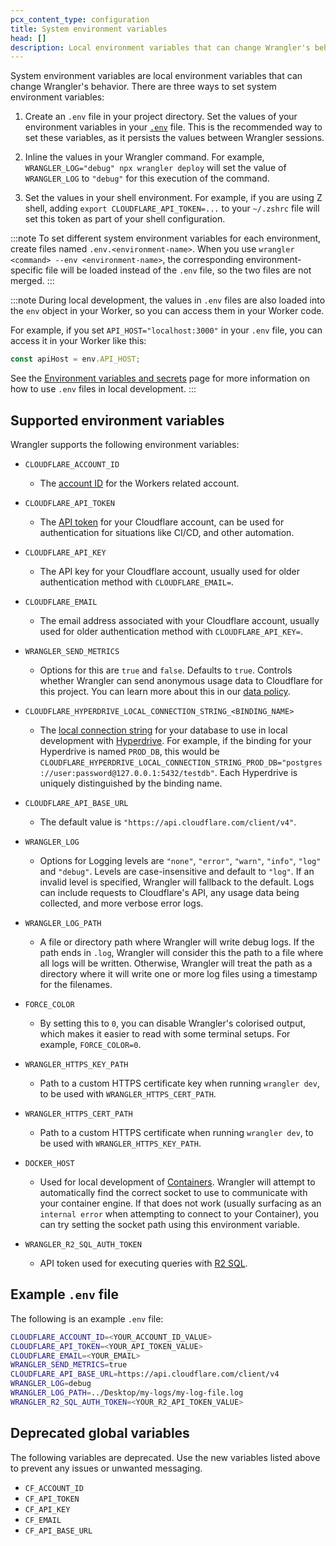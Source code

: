 ```yaml
---
pcx_content_type: configuration
title: System environment variables
head: []
description: Local environment variables that can change Wrangler's behavior.
---
```



System environment variables are local environment variables that can change Wrangler's behavior. There are three ways to set system environment variables:

1. Create an `.env` file in your project directory. Set the values of your environment variables in your [`.env`](/workers/wrangler/system-environment-variables/#example-env-file) file. This is the recommended way to set these variables, as it persists the values between Wrangler sessions.

2. Inline the values in your Wrangler command. For example, `WRANGLER_LOG="debug" npx wrangler deploy` will set the value of `WRANGLER_LOG` to `"debug"` for this execution of the command.

3. Set the values in your shell environment. For example, if you are using Z shell, adding `export CLOUDFLARE_API_TOKEN=...` to your `~/.zshrc` file will set this token as part of your shell configuration.

:::note
To set different system environment variables for each environment, create files named `.env.<environment-name>`. When you use `wrangler <command> --env <environment-name>`, the corresponding environment-specific file will be loaded instead of the `.env` file, so the two files are not merged.
:::

:::note
During local development, the values in `.env` files are also loaded into the `env` object in your Worker, so you can access them in your Worker code.

For example, if you set `API_HOST="localhost:3000"` in your `.env` file, you can access it in your Worker like this:

```js
const apiHost = env.API_HOST;
```

See the [Environment variables and secrets](/workers/development-testing/environment-variables/) page for more information on how to use `.env` files in local development.
:::

## Supported environment variables

Wrangler supports the following environment variables:

- `CLOUDFLARE_ACCOUNT_ID` <Type text="string" /> <MetaInfo text="optional" />

  - The [account ID](/fundamentals/account/find-account-and-zone-ids/) for the Workers related account.

- `CLOUDFLARE_API_TOKEN` <Type text="string" /> <MetaInfo text="optional" />

  - The [API token](/fundamentals/api/get-started/create-token/) for your Cloudflare account, can be used for authentication for situations like CI/CD, and other automation.

- `CLOUDFLARE_API_KEY` <Type text="string" /> <MetaInfo text="optional" />

  - The API key for your Cloudflare account, usually used for older authentication method with `CLOUDFLARE_EMAIL=`.

- `CLOUDFLARE_EMAIL` <Type text="string" /> <MetaInfo text="optional" />

  - The email address associated with your Cloudflare account, usually used for older authentication method with `CLOUDFLARE_API_KEY=`.

- `WRANGLER_SEND_METRICS` <Type text="string" /> <MetaInfo text="optional" />

  - Options for this are `true` and `false`. Defaults to `true`. Controls whether Wrangler can send anonymous usage data to Cloudflare for this project. You can learn more about this in our [data policy](https://github.com/cloudflare/workers-sdk/tree/main/packages/wrangler/telemetry.md).

- `CLOUDFLARE_HYPERDRIVE_LOCAL_CONNECTION_STRING_<BINDING_NAME>`<Type text="string" /> <MetaInfo text="optional" />

  - The [local connection string](/hyperdrive/configuration/local-development/) for your database to use in local development with [Hyperdrive](/hyperdrive/). For example, if the binding for your Hyperdrive is named `PROD_DB`, this would be `CLOUDFLARE_HYPERDRIVE_LOCAL_CONNECTION_STRING_PROD_DB="postgres://user:password@127.0.0.1:5432/testdb"`. Each Hyperdrive is uniquely distinguished by the binding name.

- `CLOUDFLARE_API_BASE_URL` <Type text="string" /> <MetaInfo text="optional" />

  - The default value is `"https://api.cloudflare.com/client/v4"`.

- `WRANGLER_LOG` <Type text="string" /> <MetaInfo text="optional" />

  - Options for Logging levels are `"none"`, `"error"`, `"warn"`, `"info"`, `"log"` and `"debug"`. Levels are case-insensitive and default to `"log"`. If an invalid level is specified, Wrangler will fallback to the default. Logs can include requests to Cloudflare's API, any usage data being collected, and more verbose error logs.

- `WRANGLER_LOG_PATH` <Type text="string" /> <MetaInfo text="optional" />

  - A file or directory path where Wrangler will write debug logs. If the path ends in `.log`, Wrangler will consider this the path to a file where all logs will be written. Otherwise, Wrangler will treat the path as a directory where it will write one or more log files using a timestamp for the filenames.

- `FORCE_COLOR` <Type text="string" /> <MetaInfo text="optional" />
  - By setting this to `0`, you can disable Wrangler's colorised output, which makes it easier to read with some terminal setups. For example, `FORCE_COLOR=0`.

* `WRANGLER_HTTPS_KEY_PATH` <Type text="string" /> <MetaInfo text="optional" />

  - Path to a custom HTTPS certificate key when running `wrangler dev`, to be used with `WRANGLER_HTTPS_CERT_PATH`.

* `WRANGLER_HTTPS_CERT_PATH` <Type text="string" /> <MetaInfo text="optional" />
  - Path to a custom HTTPS certificate when running `wrangler dev`, to be used with `WRANGLER_HTTPS_KEY_PATH`.

- `DOCKER_HOST` <Type text="string" /> <MetaInfo text="optional" />
  - Used for local development of [Containers](/containers/local-dev). Wrangler will attempt to automatically find the correct socket to use to communicate with your container engine. If that does not work (usually surfacing as an `internal error` when attempting to connect to your Container), you can try setting the socket path using this environment variable.

* `WRANGLER_R2_SQL_AUTH_TOKEN` <Type text="string" /> <MetaInfo text="optional" />
  - API token used for executing queries with [R2 SQL](/r2-sql).
## Example `.env` file

The following is an example `.env` file:

```bash
CLOUDFLARE_ACCOUNT_ID=<YOUR_ACCOUNT_ID_VALUE>
CLOUDFLARE_API_TOKEN=<YOUR_API_TOKEN_VALUE>
CLOUDFLARE_EMAIL=<YOUR_EMAIL>
WRANGLER_SEND_METRICS=true
CLOUDFLARE_API_BASE_URL=https://api.cloudflare.com/client/v4
WRANGLER_LOG=debug
WRANGLER_LOG_PATH=../Desktop/my-logs/my-log-file.log
WRANGLER_R2_SQL_AUTH_TOKEN=<YOUR_R2_API_TOKEN_VALUE>
```

## Deprecated global variables

The following variables are deprecated. Use the new variables listed above to prevent any issues or unwanted messaging.

- `CF_ACCOUNT_ID`
- `CF_API_TOKEN`
- `CF_API_KEY`
- `CF_EMAIL`
- `CF_API_BASE_URL`

